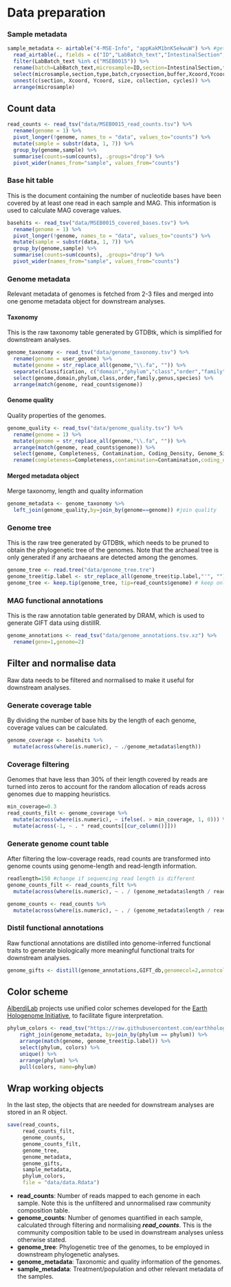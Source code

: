 # Data preparation

### Sample metadata

```r
sample_metadata <- airtable("4-MSE-Info", "appKakM1bnKSekwuW") %>% #get base ID from Airtable browser URL
  read_airtable(., fields = c("ID","LabBatch_text","IntestinalSection","SampleType","Xcoord","Ycoord","size","cryosection_text","buffer_text","Collection_Success","UsedCycles"), id_to_col = TRUE) %>% #get 3 columns from MAGs table
  filter(LabBatch_text %in% c("MSEB0015")) %>%
  rename(batch=LabBatch_text,microsample=ID,section=IntestinalSection,type=SampleType,cryosection=cryosection_text,buffer=buffer_text,collection=Collection_Success,cycles=UsedCycles) %>%
  select(microsample,section,type,batch,cryosection,buffer,Xcoord,Ycoord,size,collection,cycles) %>%
  unnest(c(section, Xcoord, Ycoord, size, collection, cycles)) %>%
  arrange(microsample)
```

## Count data

```r
read_counts <- read_tsv("data/MSEB0015_read_counts.tsv") %>%
  rename(genome = 1) %>%
  pivot_longer(!genome, names_to = "data", values_to="counts") %>%
  mutate(sample = substr(data, 1, 7)) %>%
  group_by(genome,sample) %>%
  summarise(counts=sum(counts), .groups="drop") %>%
  pivot_wider(names_from="sample", values_from="counts")
```

### Base hit table
This is the document containing the number of nucleotide bases have been covered by at least one read in each sample and MAG. This information is used to calculate MAG coverage values.

```r
basehits <- read_tsv("data/MSEB0015_covered_bases.tsv") %>%
  rename(genome = 1) %>%
  pivot_longer(!genome, names_to = "data", values_to="counts") %>%
  mutate(sample = substr(data, 1, 7)) %>%
  group_by(genome,sample) %>%
  summarise(counts=sum(counts), .groups="drop") %>%
  pivot_wider(names_from="sample", values_from="counts")
```

### Genome metadata
Relevant metadata of genomes is fetched from 2-3 files and merged into one genome metadata object for downstream analyses.

#### Taxonomy
This is the raw taxonomy table generated by GTDBtk, which is simplified for downstream analyses.
```r
genome_taxonomy <- read_tsv("data/genome_taxonomy.tsv") %>%
  rename(genome = user_genome) %>%
  mutate(genome = str_replace_all(genome,"\\.fa", "")) %>%
  separate(classification, c("domain","phylum","class","order","family","genus","species"),  sep =";") %>%
  select(genome,domain,phylum,class,order,family,genus,species) %>%
  arrange(match(genome, read_counts$genome))
```

#### Genome quality
Quality properties of the genomes. 
```r
genome_quality <- read_tsv("data/genome_quality.tsv") %>%
  rename(genome = 1) %>%
  mutate(genome = str_replace_all(genome,"\\.fa", "")) %>%
  arrange(match(genome, read_counts$genome)) %>%
  select(genome, Completeness, Contamination, Coding_Density, Genome_Size) %>%
  rename(completeness=Completeness,contamination=Contamination,coding_density=Coding_Density,length=Genome_Size)
```

#### Merged metadata object
Merge taxonomy, length and quality information
```r
genome_metadata <- genome_taxonomy %>%
  left_join(genome_quality,by=join_by(genome==genome)) #join quality
```

### Genome tree
This is the raw tree generated by GTDBtk, which needs to be pruned to obtain the phylogenetic tree of the genomes. Note that the archaeal tree is only generated if any archaeans are detected among the genomes.
```r
genome_tree <- read.tree("data/genome_tree.tre")
genome_tree$tip.label <- str_replace_all(genome_tree$tip.label,"'", "") #remove single quotes in MAG names
genome_tree <- keep.tip(genome_tree, tip=read_counts$genome) # keep only MAG tips
```

### MAG functional annotations
This is the raw annotation table generated by DRAM, which is used to generate GIFT data using distillR.
```r
genome_annotations <- read_tsv("data/genome_annotations.tsv.xz") %>%
  rename(gene=1,genome=2)
```

## Filter and normalise data
Raw data needs to be filtered and normalised to make it useful for downstream analyses. 

### Generate coverage table
By dividing the number of base hits by the length of each genome, coverage values can be calculated.

```r
genome_coverage <- basehits %>%
  mutate(across(where(is.numeric), ~ ./genome_metadata$length))
```

### Coverage filtering
Genomes that have less than 30% of their length covered by reads are turned into zeros to account for the random allocation of reads across genomes due to mapping heuristics. 

```r
min_coverage=0.3
read_counts_filt <- genome_coverage %>%
  mutate(across(where(is.numeric), ~ ifelse(. > min_coverage, 1, 0))) %>%
  mutate(across(-1, ~ . * read_counts[[cur_column()]])) 
```

### Generate genome count table
After filtering the low-coverage reads, read counts are transformed into genome counts using genome-length and read-length information.

```r
readlength=150 #change if sequencing read length is different
genome_counts_filt <- read_counts_filt %>%
  mutate(across(where(is.numeric), ~ . / (genome_metadata$length / readlength) ))

genome_counts <- read_counts %>%
  mutate(across(where(is.numeric), ~ . / (genome_metadata$length / readlength) ))
```

### Distil functional annotations
Raw functional annotations are distilled into genome-inferred functional traits to generate biologically more meaningful functional traits for downstream analyses.

```r
genome_gifts <- distill(genome_annotations,GIFT_db,genomecol=2,annotcol=c(9,10,19))
```

## Color scheme

[AlberdiLab](www.alberdilab.dk) projects use unified color schemes developed for the [Earth Hologenome Initiative](www.earthhologenome.org), to facilitate figure interpretation.

```r
phylum_colors <- read_tsv("https://raw.githubusercontent.com/earthhologenome/EHI_taxonomy_colour/main/ehi_phylum_colors.tsv") %>%
    right_join(genome_metadata, by=join_by(phylum == phylum)) %>%
    arrange(match(genome, genome_tree$tip.label)) %>%
    select(phylum, colors) %>% 
    unique() %>%
    arrange(phylum) %>%
    pull(colors, name=phylum)
```

## Wrap working objects
In the last step, the objects that are needed for downstream analyses are stored in an R object.

```r
save(read_counts, 
     read_counts_filt, 
     genome_counts, 
     genome_counts_filt, 
     genome_tree, 
     genome_metadata, 
     genome_gifts, 
     sample_metadata, 
     phylum_colors, 
     file = "data/data.Rdata")
```

- **read_counts**: Number of reads mapped to each genome in each sample. Note this is the unfiltered and unnormalised raw community composition table.
- **genome_counts**: Number of genomes quantified in each sample, calculated through filtering and normalising ***read_counts***. This is the community composition table to be used in downstream analyses unless otherwise stated.
- **genome_tree**: Phylogenetic tree of the genomes, to be employed in downstream phylogenetic analyses.
- **genome_metadata**: Taxonomic and quality information of the genomes.
- **sample_metadata**: Treatment/population and other relevant metadata of the samples.

